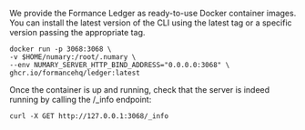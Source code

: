 We provide the Formance Ledger as ready-to-use Docker container images. You can install the latest version of the CLI using the latest tag or a specific version passing the appropriate tag.

```shell
docker run -p 3068:3068 \
-v $HOME/numary:/root/.numary \
--env NUMARY_SERVER_HTTP_BIND_ADDRESS="0.0.0.0:3068" \
ghcr.io/formancehq/ledger:latest
```

Once the container is up and running, check that the server is indeed running by calling the /_info endpoint:

```shell
curl -X GET http://127.0.0.1:3068/_info
```
